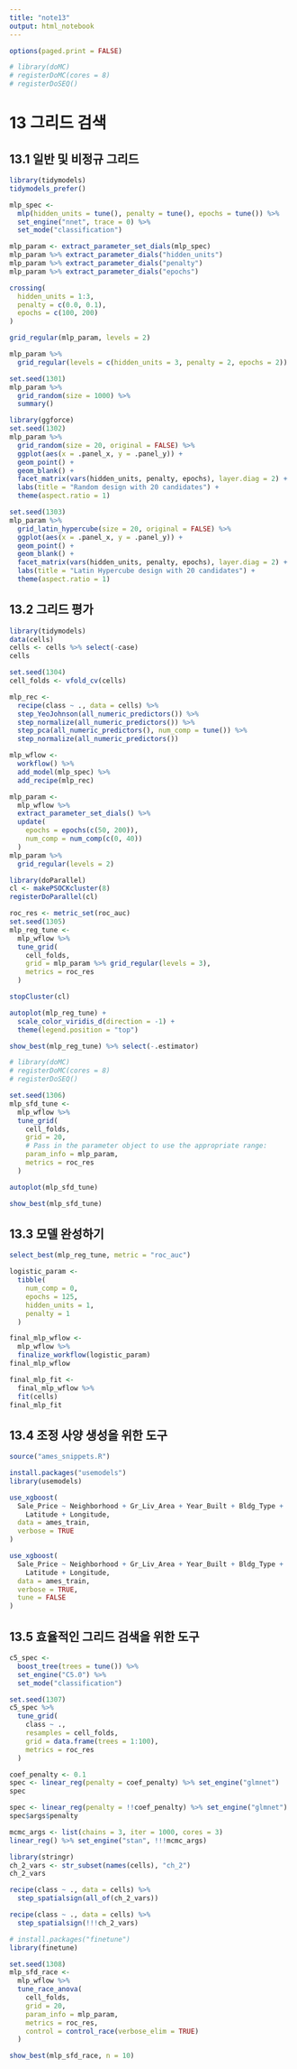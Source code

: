 ```yaml
---
title: "note13"
output: html_notebook
---
```


```r
options(paged.print = FALSE)
```

```r
# library(doMC)
# registerDoMC(cores = 8)
# registerDoSEQ()
```

# 13 그리드 검색

## 13.1 일반 및 비정규 그리드

```r
library(tidymodels)
tidymodels_prefer()

mlp_spec <-
  mlp(hidden_units = tune(), penalty = tune(), epochs = tune()) %>%
  set_engine("nnet", trace = 0) %>%
  set_mode("classification")
```

```r
mlp_param <- extract_parameter_set_dials(mlp_spec)
mlp_param %>% extract_parameter_dials("hidden_units")
mlp_param %>% extract_parameter_dials("penalty")
mlp_param %>% extract_parameter_dials("epochs")
```

```r
crossing(
  hidden_units = 1:3,
  penalty = c(0.0, 0.1),
  epochs = c(100, 200)
)
```

```r
grid_regular(mlp_param, levels = 2)
```

```r
mlp_param %>%
  grid_regular(levels = c(hidden_units = 3, penalty = 2, epochs = 2))
```

```r
set.seed(1301)
mlp_param %>%
  grid_random(size = 1000) %>%
  summary()
```

```r
library(ggforce)
set.seed(1302)
mlp_param %>%
  grid_random(size = 20, original = FALSE) %>%
  ggplot(aes(x = .panel_x, y = .panel_y)) +
  geom_point() +
  geom_blank() +
  facet_matrix(vars(hidden_units, penalty, epochs), layer.diag = 2) +
  labs(title = "Random design with 20 candidates") +
  theme(aspect.ratio = 1)
```

```r
set.seed(1303)
mlp_param %>%
  grid_latin_hypercube(size = 20, original = FALSE) %>%
  ggplot(aes(x = .panel_x, y = .panel_y)) +
  geom_point() +
  geom_blank() +
  facet_matrix(vars(hidden_units, penalty, epochs), layer.diag = 2) +
  labs(title = "Latin Hypercube design with 20 candidates") +
  theme(aspect.ratio = 1)
```

## 13.2 그리드 평가

```r
library(tidymodels)
data(cells)
cells <- cells %>% select(-case)
cells
```

```r
set.seed(1304)
cell_folds <- vfold_cv(cells)
```

```r
mlp_rec <-
  recipe(class ~ ., data = cells) %>%
  step_YeoJohnson(all_numeric_predictors()) %>%
  step_normalize(all_numeric_predictors()) %>%
  step_pca(all_numeric_predictors(), num_comp = tune()) %>%
  step_normalize(all_numeric_predictors())

mlp_wflow <-
  workflow() %>%
  add_model(mlp_spec) %>%
  add_recipe(mlp_rec)
```

```r
mlp_param <-
  mlp_wflow %>%
  extract_parameter_set_dials() %>%
  update(
    epochs = epochs(c(50, 200)),
    num_comp = num_comp(c(0, 40))
  )
mlp_param %>%
  grid_regular(levels = 2)
```

```r
library(doParallel)
cl <- makePSOCKcluster(8)
registerDoParallel(cl)

roc_res <- metric_set(roc_auc)
set.seed(1305)
mlp_reg_tune <-
  mlp_wflow %>%
  tune_grid(
    cell_folds,
    grid = mlp_param %>% grid_regular(levels = 3),
    metrics = roc_res
  )

stopCluster(cl)
```

```r
autoplot(mlp_reg_tune) +
  scale_color_viridis_d(direction = -1) +
  theme(legend.position = "top")
```

```r
show_best(mlp_reg_tune) %>% select(-.estimator)
```

```r
# library(doMC)
# registerDoMC(cores = 8)
# registerDoSEQ()

set.seed(1306)
mlp_sfd_tune <-
  mlp_wflow %>%
  tune_grid(
    cell_folds,
    grid = 20,
    # Pass in the parameter object to use the appropriate range:
    param_info = mlp_param,
    metrics = roc_res
  )
```

```r
autoplot(mlp_sfd_tune)
```

```r
show_best(mlp_sfd_tune)
```

## 13.3 모델 완성하기

```r
select_best(mlp_reg_tune, metric = "roc_auc")
```

```r
logistic_param <-
  tibble(
    num_comp = 0,
    epochs = 125,
    hidden_units = 1,
    penalty = 1
  )
```

```r
final_mlp_wflow <-
  mlp_wflow %>%
  finalize_workflow(logistic_param)
final_mlp_wflow
```

```r
final_mlp_fit <-
  final_mlp_wflow %>%
  fit(cells)
final_mlp_fit
```

## 13.4 조정 사양 생성을 위한 도구

```r
source("ames_snippets.R")
```

```r
install.packages("usemodels")
library(usemodels)
```

```r
use_xgboost(
  Sale_Price ~ Neighborhood + Gr_Liv_Area + Year_Built + Bldg_Type +
    Latitude + Longitude,
  data = ames_train,
  verbose = TRUE
)
```

```r
use_xgboost(
  Sale_Price ~ Neighborhood + Gr_Liv_Area + Year_Built + Bldg_Type +
    Latitude + Longitude,
  data = ames_train,
  verbose = TRUE,
  tune = FALSE
)
```

## 13.5 효율적인 그리드 검색을 위한 도구

```r
c5_spec <-
  boost_tree(trees = tune()) %>%
  set_engine("C5.0") %>%
  set_mode("classification")

set.seed(1307)
c5_spec %>%
  tune_grid(
    class ~ .,
    resamples = cell_folds,
    grid = data.frame(trees = 1:100),
    metrics = roc_res
  )
```

```r
coef_penalty <- 0.1
spec <- linear_reg(penalty = coef_penalty) %>% set_engine("glmnet")
spec
```

```r
spec <- linear_reg(penalty = !!coef_penalty) %>% set_engine("glmnet")
spec$args$penalty
```

```r
mcmc_args <- list(chains = 3, iter = 1000, cores = 3)
linear_reg() %>% set_engine("stan", !!!mcmc_args)
```

```r
library(stringr)
ch_2_vars <- str_subset(names(cells), "ch_2")
ch_2_vars
```

```r
recipe(class ~ ., data = cells) %>%
  step_spatialsign(all_of(ch_2_vars))
```

```r
recipe(class ~ ., data = cells) %>%
  step_spatialsign(!!!ch_2_vars)
```

```r
# install.packages("finetune")
library(finetune)

set.seed(1308)
mlp_sfd_race <-
  mlp_wflow %>%
  tune_race_anova(
    cell_folds,
    grid = 20,
    param_info = mlp_param,
    metrics = roc_res,
    control = control_race(verbose_elim = TRUE)
  )
```

```r
show_best(mlp_sfd_race, n = 10)
```
